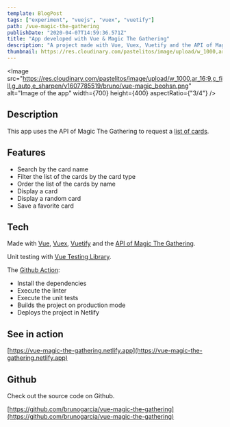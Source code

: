 ```yaml
---
template: BlogPost
tags: ["experiment", "vuejs", "vuex", "vuetify"]
path: /vue-magic-the-gathering
publishDate: "2020-04-07T14:59:36.571Z"
title: "App developed with Vue & Magic The Gathering"
description: "A project made with Vue, Vuex, Vuetify and the API of Magic The Gathering"
thumbnail: https://res.cloudinary.com/pastelitos/image/upload/w_1000,ar_16:9,c_fill,g_auto,e_sharpen/v1607785519/bruno/vue-magic_beohsn.png
---
```



<Image
	src="https://res.cloudinary.com/pastelitos/image/upload/w_1000,ar_16:9,c_fill,g_auto,e_sharpen/v1607785519/bruno/vue-magic_beohsn.png"
	alt="Image of the app"
	width={700}
	height={400}
	aspectRatio={"3/4"}
/>

## Description

This app uses the API of Magic The Gathering to request a [list of cards](https://docs.magicthegathering.io/#api_v1cards_list).

## Features

- Search by the card name
- Filter the list of the cards by the card type
- Order the list of the cards by name
- Display a card
- Display a random card
- Save a favorite card

## Tech

Made with [Vue](https://vuejs.org/), [Vuex](https://vuex.vuejs.org/), [Vuetify](https://vuetifyjs.com/) and the [API of Magic The Gathering](https://docs.magicthegathering.io/).

Unit testing with [Vue Testing Library](https://testing-library.com/docs/vue-testing-library/intro).

The [Github Action](https://github.com/brunogarcia/vue-magic-the-gathering/blob/master/.github/workflows/main.yml):

- Install the dependencies
- Execute the linter
- Execute the unit tests
- Builds the project on production mode
- Deploys the project in Netlify

## See in action

[https://vue-magic-the-gathering.netlify.app](https://vue-magic-the-gathering.netlify.app)

## Github

Check out the source code on Github.

[https://github.com/brunogarcia/vue-magic-the-gathering](https://github.com/brunogarcia/vue-magic-the-gathering)
